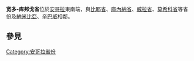 {{unreferenced|time=2017-12-14T23:58:43+00:00}}
{{noteTA
|T=zh-hans:宽多-库邦戈省; zh-hant:庫安多古班哥省;
|1=zh-hans:宽多-库邦戈省; zh-hant:庫安多古班哥省;
}}

{{Infobox settlement
<!-- See Template:Infobox settlement for additional fields and descriptions -->
| name                    = 库安多古班哥省
| native_name             = 
| native_name_lang        = <!-- ISO 639-2 code e.g. "fr" for French. If more than one, use {{lang}} instead -->
| settlement_type         = [[安哥拉行政区划|省]]
| image_skyline           =
| imagesize               =
| image_alt               =
| image_caption           =
| image_flag              =
| flag_size               =
| flag_alt                =
| image_seal              = 
| seal_size               =
| seal_alt                =
| image_shield            =
| shield_size             =
| shield_alt              =
| image_blank_emblem      =
| blank_emblem_type       =
| blank_emblem_size       =
| blank_emblem_alt        =
| nickname                =
| motto                   =
| image_map               = Cuando Cubango in Angola.svg
| mapsize                 = 
| map_alt                 =
| map_caption             = 库安多古班哥省，安哥拉的一个省
| image_map1              =
| mapsize1                =
| map_alt1                =
| map_caption1            =
| subdivision_type        = [[国家列表|主权国家]]
| subdivision_name        = [[安哥拉|安哥拉]]
| subdivision_type1       =
| subdivision_name1       =
| subdivision_type2       =
| subdivision_name2       =
| established_title       = 
| established_date        = 
| founder                 =
| named_for               =
| seat_type               = [[首府|首府]]
| seat                    = [[梅农盖|梅农盖]]
| government_footnotes    =
| government_type         =
| leader_party            =
| leader_title            = 省长
| leader_name             = 佩德罗·穆丁迪
| leader_title1           =
| leader_name1            =
| total_type              =
| unit_pref               =
| area_magnitude          =
| area_footnotes          =
| area_total_km2          = 199049
| area_total_sq_mi        =
| area_total_dunam        =
| area_land_km2           =
| area_land_sq_mi         =
| area_water_km2          =
| area_water_sq_mi        =
| area_water_percent      =
| area_note               =
| elevation_footnotes     =
| elevation_m             =
| elevation_ft            =
| population_footnotes    =
| population_total        = 510369
| population_as_of        = 2014 census
| population_density_km2  = auto
| population_density_sq_mi=
| population_est          =
| pop_est_as_of           =
| population_demonym      =
| population_note         =
| timezone1               =
| utc_offset1             =
| timezone1_DST           =
| utc_offset1_DST         =
| postal_code_type        =
| postal_code             =
| area_code_type          =
| area_code               =
| iso_code                = AO-CCU
| website                 = {{URL|www.kuandokubango.gov.ao}}
| footnotes               =
}}
'''宽多-库邦戈省'''位於[[安哥拉|安哥拉]]東南端，與[[比耶省|比耶省]]、[[庫內納省|庫內納省]]、[[威拉省|威拉省]]、[[莫希科省|莫希科省]]等省份及[[納米比亞|納米比亞]]、[[辛巴威|辛巴威]]相鄰。
==參見==
{{Portal|安哥拉|Flag of Angola.svg}}

{{Provinces of Angola}}

{{Municipalities of Angola}}
{{coord|display=title}}
{{Angola-geo-stub}}

[[Category:安哥拉省份|Category:安哥拉省份]]